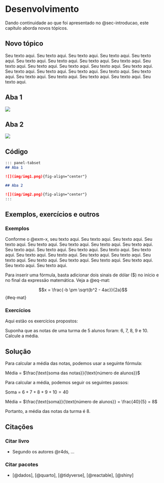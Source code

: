 # Desenvolvimento {#sec-desenvolvimento}

Dando continuidade ao que foi apresentado no @sec-introducao, este capítulo aborda novos tópicos.

## Novo tópico

Seu texto aqui. Seu texto aqui. Seu texto aqui. Seu texto aqui. Seu texto aqui. Seu texto aqui. Seu texto aqui. Seu texto aqui. Seu texto aqui. Seu texto aqui. Seu texto aqui. Seu texto aqui. Seu texto aqui. Seu texto aqui. Seu texto aqui. Seu texto aqui. Seu texto aqui. Seu texto aqui. Seu texto aqui. Seu texto aqui. Seu texto aqui. Seu texto aqui. Seu texto aqui. Seu texto aqui.

::: panel-tabset
## Aba 1

![](img/img1.png){fig-align="center"}

## Aba 2

![](img/img2.png){fig-align="center"}

## Código

``` md
::: panel-tabset
## Aba 1

![](img/img1.png){fig-align="center"}

## Aba 2

![](img/img2.png){fig-align="center"}
:::
```
:::

## Exemplos, exercícios e outros

### Exemplos

Conforme o @exm-x, seu texto aqui. Seu texto aqui. Seu texto aqui. Seu texto aqui. Seu texto aqui. Seu texto aqui. Seu texto aqui. Seu texto aqui. Seu texto aqui. Seu texto aqui. Seu texto aqui. Seu texto aqui. Seu texto aqui. Seu texto aqui. Seu texto aqui. Seu texto aqui. Seu texto aqui. Seu texto aqui. Seu texto aqui. Seu texto aqui. Seu texto aqui. Seu texto aqui. Seu texto aqui. Seu texto aqui.

::: {#exm-x}
Para inserir uma fórmula, basta adicionar dois sinais de dólar (\$) no início e no final da expressão matemática. Veja a @eq-mat:

$$x = \frac{-b \pm \sqrt{b^2 - 4ac}}{2a}$$ {#eq-mat}
:::

### Exercícios

Aqui estão os exercícios propostos:

::: {#exr-x}
Suponha que as notas de uma turma de 5 alunos foram: 6, 7, 8, 9 e 10. Calcule a média.
:::

::: callout-note
## Solução

Para calcular a média das notas, podemos usar a seguinte fórmula:

Média = $\frac{\text{soma das notas}}{\text{número de alunos}}$

Para calcular a média, podemos seguir os seguintes passos:

Soma = $6 + 7 + 8 + 9 + 10 = 40$

Média = $\frac{\text{soma}}{\text{número de alunos}} = \frac{40}{5} = 8$

Portanto, a média das notas da turma é 8.
:::

## Citações

### Citar livro

- Segundo os autores @r4ds, ...

### Citar pacotes

-   [@dados], [@quarto], [@tidyverse], [@reactable], [@shiny]
